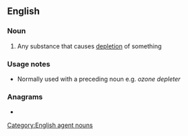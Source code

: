 ==English==

===Noun===
{{en-noun}}

# Any substance that causes [[depletion]] of something

===Usage notes===
* Normally used with a preceding noun e.g. ''ozone depleter''

===Anagrams===
* {{anagrams|en|repleted}}

[[Category:English agent nouns]]